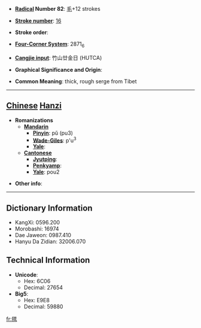 * '''[[Wiktionary:Chinese radical index| Radical]] Number 82''': [[Wiktionary:Chinese radical index 毛|毛]]+12 strokes

* '''[[Wiktionary:Chinese total strokes index|Stroke number]]''': [[Wiktionary:Chinese total strokes index 16|16]]

* '''Stroke order''': 

* '''[[Wiktionary:Chinese four corner index|Four-Corner System]]''': 2871<sub>6</sub>

* '''[[Wiktionary:Chinese Cangjie index|Cangjie input]]''': 竹山廿金日 (HUTCA)

* '''Graphical Significance and Origin''': 

* '''Common Meaning''': thick, rough serge from Tibet

----

== [[Chinese]] [[Hanzi]] ==

* '''Romanizations'''
** '''[[Mandarin]]'''
*** '''[[Pinyin]]''': pǔ (pu3)
*** '''[[Wade-Giles]]''': p'u<sup>3</sup>
*** '''[[Yale]]''': 
** '''[[Cantonese]]'''
*** '''[[Jyutping]]''':
*** '''[[Penkyamp]]''': 
*** '''[[Yale]]''': pou2

* '''Other info''': 

----

== Dictionary Information ==

* KangXi: 0596.200
* Morobashi: 16974
* Dae Jaweon: 0987.410
* Hanyu Da Zidian: 32006.070

== Technical Information ==

* '''Unicode''':
** Hex: 6C06
** Decimal: 27654
* '''Big5''':
** Hex: E9E8
** Decimal: 59880

[[fr:氆]]